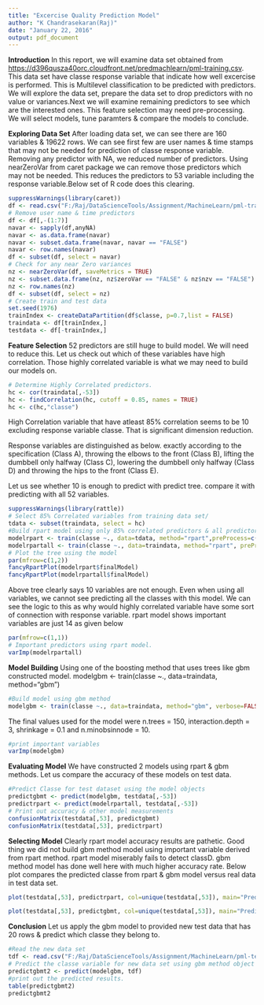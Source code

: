 ```yaml
---
title: "Excercise Quality Prediction Model"
author: "K Chandrasekaran(Raj)"
date: "January 22, 2016"
output: pdf_document
---
```

**Introduction**
In this report, we will examine data set obtained from <https://d396qusza40orc.cloudfront.net/predmachlearn/pml-training.csv>. This data set have classe response variable that indicate how well excercise is performed. This is Multilevel classification to be predicted with predictors. We will explore the data set, prepare the data set to drop predictors with no value or variances.Next we will examine remaining predictors to see which are the interested ones. This feature selection may need pre-processing. We will select models, tune paramters & compare the models to conclude. 

**Exploring Data Set**
After loading data set, we can see there are 160 variables & 19622 rows. 
We can see first few are user names & time stamps that may not be needed for prediction of classe response variable. Removing any predictor with NA, we reduced number of predictors. Using nearZeroVar from caret package we can remove those predictors which may not be needed. This reduces the predictors to 53 variable including the response variable.Below set of R code does this clearing.

```r
suppressWarnings(library(caret))
df <- read.csv("F:/Raj/DataScienceTools/Assignment/MachineLearn/pml-training.csv")
# Remove user name & time predictors 
df <- df[,-(1:7)]
navar <- sapply(df,anyNA)
navar <- as.data.frame(navar)
navar <- subset.data.frame(navar, navar == "FALSE")
navar <- row.names(navar)
df <- subset(df, select = navar)
# Check for any near Zero variances 
nz <- nearZeroVar(df, saveMetrics = TRUE)
nz <- subset.data.frame(nz, nz$zeroVar == "FALSE" & nz$nzv == "FALSE")
nz <- row.names(nz)
df <- subset(df, select = nz)
# Create train and test data
set.seed(1976)
trainIndex <- createDataPartition(df$classe, p=0.7,list = FALSE)
traindata <- df[trainIndex,]
testdata <- df[-trainIndex,]
```

**Feature Selection**
52 predictors are still huge to build model. We will need to reduce this. Let us check out which of these variables have high correlation. Those highly correlated variable is what we may need to build our models on.

```r
# Determine Highly Correlated predictors.
hc <- cor(traindata[,-53])
hc <- findCorrelation(hc, cutoff = 0.85, names = TRUE)
hc <- c(hc,"classe")
```
High Correlation variable that have atleast 85% correlation seems to be 10 excluding response variable classe. That is significant dimension reduction. 

Response variables are distinguished as below.
exactly according to the specification (Class A), throwing the elbows to the front (Class B), lifting the dumbbell only halfway (Class C), lowering the dumbbell only halfway (Class D) and throwing the hips to the front (Class E).

Let us see whether 10 is enough to predict with predict tree. compare it with predicting with all 52 variables.

```r
suppressWarnings(library(rattle))
# Select 85% Correlated variables from training data set/ 
tdata <- subset(traindata, select = hc)
#Build rpart model using only 85% correlated predictors & all predictors
modelrpart <- train(classe ~., data=tdata, method="rpart",preProcess=c("center", "scale"))
modelrpartall <- train(classe ~., data=traindata, method="rpart", preProcess=c("center", "scale"))
# Plot the tree using the model
par(mfrow=c(1,2))
fancyRpartPlot(modelrpart$finalModel)
fancyRpartPlot(modelrpartall$finalModel)
```
Above tree clearly says 10 variables are not enough. Even when using all variables, we cannot see predicting all the classes with this model. We can see the logic to this as why would highly correlated variable have some sort of connection with response variable. rpart model shows important variables are just 14 as given below
```r
par(mfrow=c(1,1))
# Important predictors using rpart model.
varImp(modelrpartall)
```

**Model Building**
Using one of the boosting method that uses trees like gbm constructed model.
modelgbm <- train(classe ~., data=traindata, method="gbm")
```r
#Build model using gbm method
modelgbm <- train(classe ~., data=traindata, method="gbm", verbose=FALSE)
```
The final values used for the model were n.trees = 150, interaction.depth =
 3, shrinkage = 0.1 and n.minobsinnode = 10.
 
```r
#print important variables
varImp(modelgbm)
```
**Evaluating Model**
We have constructed 2 models using rpart & gbm methods. Let us compare the accuracy of these models on test data.
```r
#Predict Classe for test dataset using the model objects
predictgbmt <- predict(modelgbm, testdata[,-53])
predictrpart <- predict(modelrpartall, testdata[,-53])
# Print out accuracy & other model measurements
confusionMatrix(testdata[,53], predictgbmt)
confusionMatrix(testdata[,53], predictrpart)
```

**Selecting Model**
Clearly rpart model accuracy results are pathetic. Good thing we did not build gbm method model using important variable derived from rpart method. rpart model miserably fails to detect classD. gbm method model has done well here with much higher accuracy rate. Below plot compares the predicted classe from rpart & gbm model versus real data in test data set.
```r
plot(testdata[,53], predictrpart, col=unique(testdata[,53]), main="Predicted vs Real Value using Rpart Model", xlab="Real value of Classe from test dataset", ylab="Predicted value of Classe")
```

```r
plot(testdata[,53], predictgbmt, col=unique(testdata[,53]), main="Predicted vs Real Value using gbm Model", xlab="Real value of Classe from test dataset", ylab="Predicted value of Classe")
```
**Conclusion**
Let us apply the gbm model to provided new test data that has 20 rows & predict which classe they belong to.
```r
#Read the new data set
tdf <- read.csv("F:/Raj/DataScienceTools/Assignment/MachineLearn/pml-testing.csv")
# Predict the classe variable for new data set using gbm method object
predictgbmt2 <- predict(modelgbm, tdf)
#print out the predicted results.
table(predictgbmt2)
predictgbmt2
```



